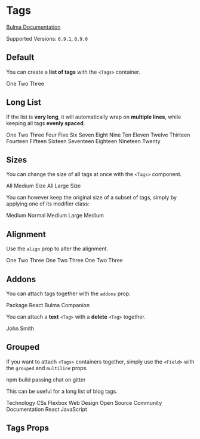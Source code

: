 

<Meta title="Elements/Tags" component={Tags} />

# Tags

[Bulma Documentation](https://bulma.io/documentation/elements/tag/#list-of-tags)

Supported Versions: `0.9.1`, `0.9.0`

## Default

You can create a **list of tags** with the `<Tags>` container.

<Canvas>
  <Story name="Default">
    <Tags>
      <Tag>One</Tag>
      <Tag>Two</Tag>
      <Tag>Three</Tag>
    </Tags>
  </Story>
</Canvas>

## Long List

If the list is **very long**, it will automatically wrap on **multiple lines**, while keeping all tags **evenly spaced**.

<Canvas>
  <Story name="Long List">
    <Tags>
      <Tag>One</Tag>
      <Tag>Two</Tag>
      <Tag>Three</Tag>
      <Tag>Four</Tag>
      <Tag>Five</Tag>
      <Tag>Six</Tag>
      <Tag>Seven</Tag>
      <Tag>Eight</Tag>
      <Tag>Nine</Tag>
      <Tag>Ten</Tag>
      <Tag>Eleven</Tag>
      <Tag>Twelve</Tag>
      <Tag>Thirteen</Tag>
      <Tag>Fourteen</Tag>
      <Tag>Fifteen</Tag>
      <Tag>Sixteen</Tag>
      <Tag>Seventeen</Tag>
      <Tag>Eighteen</Tag>
      <Tag>Nineteen</Tag>
      <Tag>Twenty</Tag>
    </Tags>
  </Story>
</Canvas>

## Sizes

You can change the size of all tags at once with the `<Tags>` component.

<Canvas>
  <Story name="Sizes">
    <Tags size="medium">
      <Tag>All</Tag>
      <Tag>Medium</Tag>
      <Tag>Size</Tag>
    </Tags>
    <Tags size="large">
      <Tag>All</Tag>
      <Tag>Large</Tag>
      <Tag>Size</Tag>
    </Tags>
  </Story>
</Canvas>

You can however keep the original size of a subset of tags, simply by applying one of its modifier class:

<Canvas>
  <Story name="Sizes with Subset">
    <Tags size="medium">
      <Tag>Medium</Tag>
      <Tag size="normal">Normal</Tag>
      <Tag>Medium</Tag>
      <Tag size="large">Large</Tag>
      <Tag>Medium</Tag>
    </Tags>
  </Story>
</Canvas>

## Alignment

Use the `align` prop to alter the alignment.

<Canvas>
  <Story name="Alignment">
    <Tags>
      <Tag>One</Tag>
      <Tag>Two</Tag>
      <Tag>Three</Tag>
    </Tags>
    <Tags align="center">
      <Tag>One</Tag>
      <Tag>Two</Tag>
      <Tag>Three</Tag>
    </Tags>
    <Tags align="right">
      <Tag>One</Tag>
      <Tag>Two</Tag>
      <Tag>Three</Tag>
    </Tags>
  </Story>
</Canvas>

## Addons

You can attach tags together with the `addons` prop.

<Canvas>
  <Story name="Addons">
    <Tags addons>
      <Tag>Package</Tag>
      <Tag color="primary">React Bulma Companion</Tag>
    </Tags>
  </Story>
</Canvas>

You can attach a **text** `<Tag>` with a **delete** `<Tag>` together.

<Canvas>
  <Story name="Addons with Delete">
    <Tags addons>
      <Tag color="danger">John Smith</Tag>
      <Tag delete />
    </Tags>
  </Story>
</Canvas>

## Grouped

If you want to attach `<Tags>` containers together, simply use the `<Field>` with the `grouped` and `multiline` props.

<Canvas>
  <Story name="Grouped">
    <Field grouped multiline>
      <Control>
        <Tags addons>
          <Tag color="dark">npm</Tag>
          <Tag color="info" />
        </Tags>
      </Control>
      <Control>
        <Tags addons>
          <Tag color="dark">build</Tag>
          <Tag color="success">passing</Tag>
        </Tags>
      </Control>
      <Control>
        <Tags addons>
          <Tag color="dark">chat</Tag>
          <Tag color="primary">on gitter</Tag>
        </Tags>
      </Control>
    </Field>
  </Story>
</Canvas>

This can be useful for a long list of blog tags.

<Canvas>
  <Story name="Long Group">
    <Field grouped multiline>
      <Control>
        <Tags addons>
          <Tag color="link">Technology</Tag>
          <Tag delete />
        </Tags>
      </Control>
      <Control>
        <Tags addons>
          <Tag color="link">CSs</Tag>
          <Tag delete />
        </Tags>
      </Control>
      <Control>
        <Tags addons>
          <Tag color="link">Flexbox</Tag>
          <Tag delete />
        </Tags>
      </Control>
      <Control>
        <Tags addons>
          <Tag color="link">Web Design</Tag>
          <Tag delete />
        </Tags>
      </Control>
      <Control>
        <Tags addons>
          <Tag color="link">Open Source</Tag>
          <Tag delete />
        </Tags>
      </Control>
      <Control>
        <Tags addons>
          <Tag color="link">Community</Tag>
          <Tag delete />
        </Tags>
      </Control>
      <Control>
        <Tags addons>
          <Tag color="link">Documentation</Tag>
          <Tag delete />
        </Tags>
      </Control>
      <Control>
        <Tags addons>
          <Tag color="link">React</Tag>
          <Tag delete />
        </Tags>
      </Control>
      <Control>
        <Tags addons>
          <Tag color="link">JavaScript</Tag>
          <Tag delete />
        </Tags>
      </Control>
    </Field>
  </Story>
</Canvas>

## Tags Props

<ArgsTable of={Tags} />
